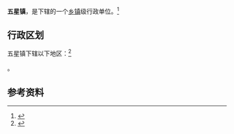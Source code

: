{{中国乡级行政区|21/10/81/114/000}}

'''五星镇'''，是{{PRC admin/fullname|21/10/81/114/000|3}}下辖的一个[[乡镇|乡镇]]级行政单位。<ref>{{PRC admin/ref sgc|{{PRC admin/parent|21/10/81/114/000}}}}</ref>

== 行政区划 ==

五星镇下辖以下地区：<ref>{{PRC admin/ref sgc|21/10/81/114/000}}</ref>

{{PRC admin/children|21/10/81/114/000}}。

== 参考资料 ==

{{reflist}}

{{行政区划小作品}}
{{PRC admin/navcat|21/10/81/114/000}}